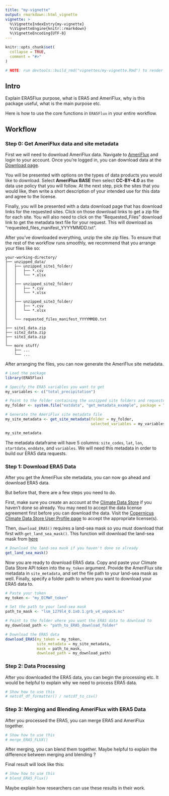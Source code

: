 ```yaml
---
title: "my-vignette"
output: rmarkdown::html_vignette
vignette: >
  %\VignetteIndexEntry{my-vignette}
  %\VignetteEngine{knitr::rmarkdown}
  %\VignetteEncoding{UTF-8}
---
```


```r
knitr::opts_chunk$set(
  collapse = TRUE,
  comment = "#>"
)
```

```r
# NOTE: run devtools::build_rmd("vignettes/my-vignette.Rmd") to render this vignette
```

## Intro 

Explain ERA5Flux purpose, what is ERA5 and AmeriFlux, why is this package useful, what is the main purpose etc.

Here is how to use the core functions in `ERA5Flux` in your entire workflow.

## Workflow 

### Step 0: Get AmeriFlux data and site metadata

First we will need to download AmeriFlux data. Navigate to [AmeriFlux](https://ameriflux.lbl.gov/) and login to your account. Once you're logged in, you can download data at the [Download page](https://ameriflux.lbl.gov/data/download-data/).

You will be presented with options on the types of data products you would like to download. Select **AmeriFlux BASE** then select **CC-BY-4.0** as the data use policy that you will follow. At the next step, pick the sites that you would like, then write a short description of your intended use for this data and agree to the license. 

Finally, you will be presented with a data download page that has download links for the requested sites. Click on those download links to get a zip file for each site. You will also need to click on the "Requested_Files" download link to get the metadata text file for your request. This will download as "requested_files_manifest_YYYYMMDD.txt". 

After you've downloaded everything, unzip the site zip files. To ensure that the rest of the workflow runs smoothly, we recommend that you arrange your files like so:

```
your-working-directory/
├── unzipped_data/          
│   ├── unzipped_site1_folder/  
│   │   ├── *.csv
│   │   └── *.xlsx
│   │
│   ├── unzipped_site2_folder/
│   │   ├── *.csv
│   │   └── *.xlsx
│   │
│   ├── unzipped_site3_folder/
│   │   ├── *.csv
│   │   └── *.xlsx
│   │
│   └── requested_files_manifest_YYYYMMDD.txt
│
├── site1_data.zip  
├── site2_data.zip 
├── site3_data.zip 
│
└── more stuff/               
    ├── ...   
    └── ...
```
After arranging the files, you can now generate the AmeriFlux site metadata.

```r
# Load the package
library(ERA5Flux)

# Specify the ERA5 variables you want to get
my_variables <- c("total_precipitation")

# Point to the folder containing the unzipped site folders and requested files manifest
my_folder <- system.file("extdata", "get_metadata_example", package = "ERA5Flux")

# Generate the AmeriFlux site metadata file
my_site_metadata <- get_site_metadata(folder = my_folder,
                                      selected_variables = my_variables)

my_site_metadata
```

The metadata dataframe will have 5 columns: `site_codes`, `lat`, `lon`, `startdate`, `enddate`, and `variables`. We will need this metadata in order to build our ERA5 data requests. 

### Step 1: Download ERA5 Data

After you get the AmeriFlux site metadata, you can now go ahead and download ERA5 data.

But before that, there are a few steps you need to do.

First, make sure you create an account at the [Climate Data Store](https://cds.climate.copernicus.eu/) if you haven't done so already. You may need to accept the data license agreement first before you can download the data. Visit the [Copernicus Climate Data Store User Profile page](https://cds.climate.copernicus.eu/profile) to accept the appropriate license(s). 

Then, `download_ERA5()` requires a land-sea mask so you must download that first with `get_land_sea_mask()`. This function will download the land-sea mask from [here](https://confluence.ecmwf.int/pages/viewpage.action?pageId=140385202#ERA5Land:datadocumentation-parameterlistingParameterlistings)

```r
# Download the land-sea mask if you haven't done so already
get_land_sea_mask()
```

Now you are ready to download ERA5 data. Copy and paste your Climate Data Store API token into the `my_token` argument. Provide the AmeriFlux site metadata in `site_metadata`, and set the file path to your land-sea mask as well. Finally, specify a folder path to where you want to download your ERA5 data to.  

```r
# Paste your token 
my_token <- "my_ECMWF_token"

# Set the path to your land-sea mask
path_to_mask <- "lsm_1279l4_0.1x0.1.grb_v4_unpack.nc"

# Point to the folder where you want the ERA5 data to download to
my_download_path <- "path_to_ERA5_download_folder"

# Download the ERA5 data
download_ERA5(my_token = my_token,
              site_metadata = my_site_metadata,
              mask = path_to_mask,
              download_path = my_download_path)
```

### Step 2: Data Processing

After you downloaded the ERA5 data, you can begin the processing etc. It would be helpful to explain why we need to process ERA5 data. 

```r
# Show how to use this
# netcdf_df_formatter() / netcdf_to_csv()
```

### Step 3: Merging and Blending AmeriFlux with ERA5 Data

After you processed the ERA5, you can merge ERA5 and AmeriFlux together.

```r
# Show how to use this
# merge_ERA5_FLUX()
```

After merging, you can blend them together. Maybe helpful to explain the difference between merging and blending ?

Final result will look like this: 

```r
# Show how to use this
# blend_ERA5_Flux()
```

Maybe explain how researchers can use these results in their work. 


